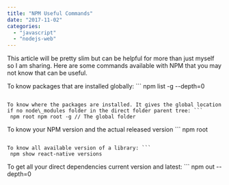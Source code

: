 ```yaml
---
title: "NPM Useful Commands"
date: "2017-11-02"
categories: 
  - "javascript"
  - "nodejs-web"
---
```


This article will be pretty slim but can be helpful for more than just myself so I am sharing. Here are some commands available with NPM that you may not know that can be useful.

To know packages that are installed globally: ``` 
 npm list -g --depth=0 
``` 

To know where the packages are installed. It gives the global location if no node\_modules folder in the direct folder parent tree: ``` 
 npm root npm root -g // The global folder 
``` 

To know your NPM version and the actual released version ``` 
 npm root 
``` 

To know all available version of a library: ``` 
 npm show react-native versions 
``` 

To get all your direct dependencies current version and latest: ``` 
 npm out --depth=0 
``` 
